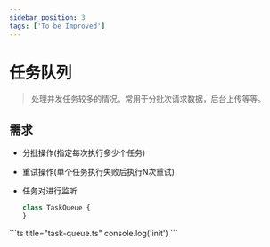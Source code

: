 ```yaml
---
sidebar_position: 3
tags: ['To be Improved']
---
```




# 任务队列

> 处理并发任务较多的情况。常用于分批次请求数据，后台上传等等。

## 需求

- 分批操作(指定每次执行多少个任务)
- 重试操作(单个任务执行失败后执行N次重试)
- 任务对进行监听



  ```ts title="task-queue.ts"
  class TaskQueue {
  }
  ```

<Playground>
  ```ts title="task-queue.ts"
  console.log('init')
  ```
</Playground>


